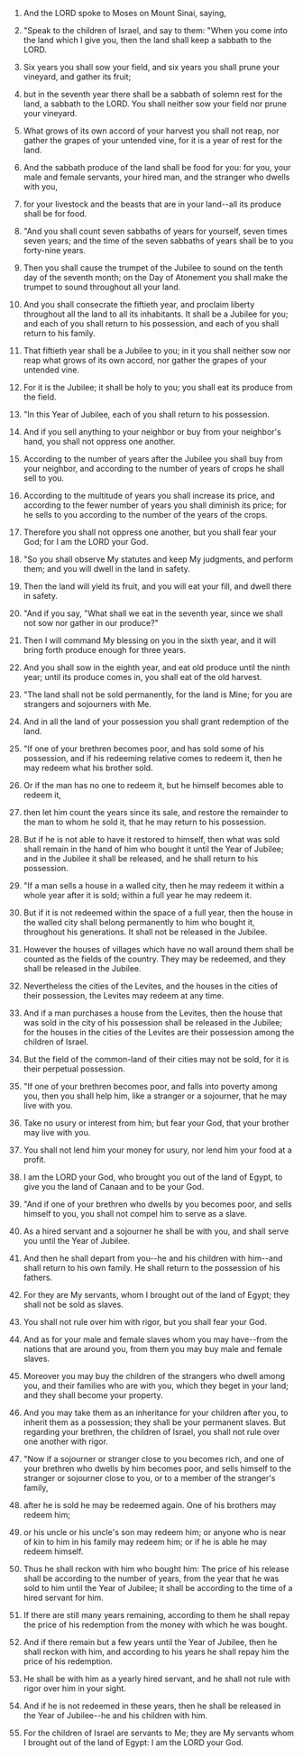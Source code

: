 
1. And the LORD spoke to Moses on Mount Sinai, saying,

2. "Speak to the children of Israel, and say to them: "When you come into the land which I give you, then the land shall keep a sabbath to the LORD.

3. Six years you shall sow your field, and six years you shall prune your vineyard, and gather its fruit;

4. but in the seventh year there shall be a sabbath of solemn rest for the land, a sabbath to the LORD. You shall neither sow your field nor prune your vineyard.

5. What grows of its own accord of your harvest you shall not reap, nor gather the grapes of your untended vine, for it is a year of rest for the land.

6. And the sabbath produce of the land shall be food for you: for you, your male and female servants, your hired man, and the stranger who dwells with you,

7. for your livestock and the beasts that are in your land--all its produce shall be for food.

8. "And you shall count seven sabbaths of years for yourself, seven times seven years; and the time of the seven sabbaths of years shall be to you forty-nine years.

9. Then you shall cause the trumpet of the Jubilee to sound on the tenth day of the seventh month; on the Day of Atonement you shall make the trumpet to sound throughout all your land.

10. And you shall consecrate the fiftieth year, and proclaim liberty throughout all the land to all its inhabitants. It shall be a Jubilee for you; and each of you shall return to his possession, and each of you shall return to his family.

11. That fiftieth year shall be a Jubilee to you; in it you shall neither sow nor reap what grows of its own accord, nor gather the grapes of your untended vine.

12. For it is the Jubilee; it shall be holy to you; you shall eat its produce from the field.

13. "In this Year of Jubilee, each of you shall return to his possession.

14. And if you sell anything to your neighbor or buy from your neighbor's hand, you shall not oppress one another.

15. According to the number of years after the Jubilee you shall buy from your neighbor, and according to the number of years of crops he shall sell to you.

16. According to the multitude of years you shall increase its price, and according to the fewer number of years you shall diminish its price; for he sells to you according to the number of the years of the crops.

17. Therefore you shall not oppress one another, but you shall fear your God; for I am the LORD your God.

18. "So you shall observe My statutes and keep My judgments, and perform them; and you will dwell in the land in safety.

19. Then the land will yield its fruit, and you will eat your fill, and dwell there in safety.

20. "And if you say, "What shall we eat in the seventh year, since we shall not sow nor gather in our produce?"

21. Then I will command My blessing on you in the sixth year, and it will bring forth produce enough for three years.

22. And you shall sow in the eighth year, and eat old produce until the ninth year; until its produce comes in, you shall eat of the old harvest.

23. "The land shall not be sold permanently, for the land is Mine; for you are strangers and sojourners with Me.

24. And in all the land of your possession you shall grant redemption of the land.

25. "If one of your brethren becomes poor, and has sold some of his possession, and if his redeeming relative comes to redeem it, then he may redeem what his brother sold.

26. Or if the man has no one to redeem it, but he himself becomes able to redeem it,

27. then let him count the years since its sale, and restore the remainder to the man to whom he sold it, that he may return to his possession.

28. But if he is not able to have it restored to himself, then what was sold shall remain in the hand of him who bought it until the Year of Jubilee; and in the Jubilee it shall be released, and he shall return to his possession.

29. "If a man sells a house in a walled city, then he may redeem it within a whole year after it is sold; within a full year he may redeem it.

30. But if it is not redeemed within the space of a full year, then the house in the walled city shall belong permanently to him who bought it, throughout his generations. It shall not be released in the Jubilee.

31. However the houses of villages which have no wall around them shall be counted as the fields of the country. They may be redeemed, and they shall be released in the Jubilee.

32. Nevertheless the cities of the Levites, and the houses in the cities of their possession, the Levites may redeem at any time.

33. And if a man purchases a house from the Levites, then the house that was sold in the city of his possession shall be released in the Jubilee; for the houses in the cities of the Levites are their possession among the children of Israel.

34. But the field of the common-land of their cities may not be sold, for it is their perpetual possession.

35. "If one of your brethren becomes poor, and falls into poverty among you, then you shall help him, like a stranger or a sojourner, that he may live with you.

36. Take no usury or interest from him; but fear your God, that your brother may live with you.

37. You shall not lend him your money for usury, nor lend him your food at a profit.

38. I am the LORD your God, who brought you out of the land of Egypt, to give you the land of Canaan and to be your God.

39. "And if one of your brethren who dwells by you becomes poor, and sells himself to you, you shall not compel him to serve as a slave.

40. As a hired servant and a sojourner he shall be with you, and shall serve you until the Year of Jubilee.

41. And then he shall depart from you--he and his children with him--and shall return to his own family. He shall return to the possession of his fathers.

42. For they are My servants, whom I brought out of the land of Egypt; they shall not be sold as slaves.

43. You shall not rule over him with rigor, but you shall fear your God.

44. And as for your male and female slaves whom you may have--from the nations that are around you, from them you may buy male and female slaves.

45. Moreover you may buy the children of the strangers who dwell among you, and their families who are with you, which they beget in your land; and they shall become your property.

46. And you may take them as an inheritance for your children after you, to inherit them as a possession; they shall be your permanent slaves. But regarding your brethren, the children of Israel, you shall not rule over one another with rigor.

47. "Now if a sojourner or stranger close to you becomes rich, and one of your brethren who dwells by him becomes poor, and sells himself to the stranger or sojourner close to you, or to a member of the stranger's family,

48. after he is sold he may be redeemed again. One of his brothers may redeem him;

49. or his uncle or his uncle's son may redeem him; or anyone who is near of kin to him in his family may redeem him; or if he is able he may redeem himself.

50. Thus he shall reckon with him who bought him: The price of his release shall be according to the number of years, from the year that he was sold to him until the Year of Jubilee; it shall be according to the time of a hired servant for him.

51. If there are still many years remaining, according to them he shall repay the price of his redemption from the money with which he was bought.

52. And if there remain but a few years until the Year of Jubilee, then he shall reckon with him, and according to his years he shall repay him the price of his redemption.

53. He shall be with him as a yearly hired servant, and he shall not rule with rigor over him in your sight.

54. And if he is not redeemed in these years, then he shall be released in the Year of Jubilee--he and his children with him.

55. For the children of Israel are servants to Me; they are My servants whom I brought out of the land of Egypt: I am the LORD your God.


